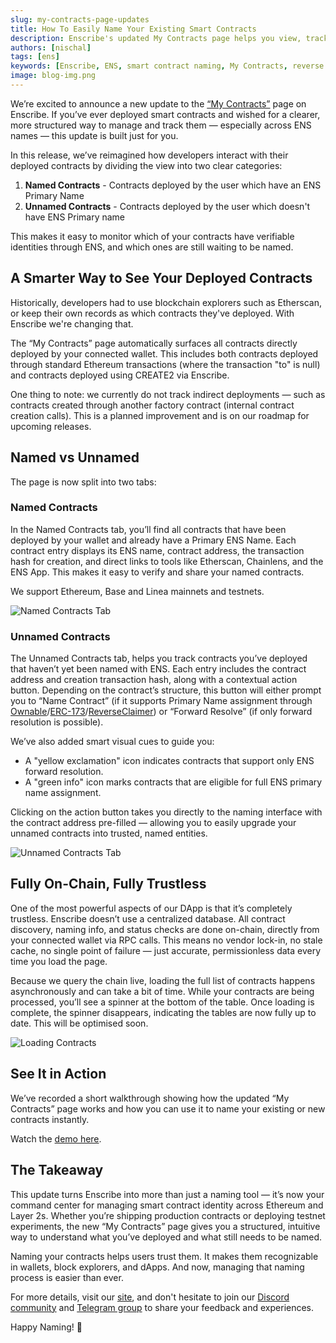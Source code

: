 ```yaml
---
slug: my-contracts-page-updates
title: How To Easily Name Your Existing Smart Contracts
description: Enscribe's updated My Contracts page helps you view, track, and name your deployed smart contracts with ENS identities — all on-chain and trustless.
authors: [nischal]
tags: [ens]
keywords: [Enscribe, ENS, smart contract naming, My Contracts, reverse resolution, contract identity, Ethereum tools]
image: blog-img.png
---
```


We’re excited to announce a new update to the [“My Contracts”](https://app.enscribe.xyz/history/) page on Enscribe. If you’ve ever deployed smart contracts and wished for a clearer, more structured way to manage and track them — especially across ENS names — this update is built just for you.

In this release, we’ve reimagined how developers interact with their deployed contracts by dividing the view into two clear categories: 

1. **Named Contracts** - Contracts deployed by the user which have an ENS Primary Name
2. **Unnamed Contracts** - Contracts deployed by the user which doesn't have ENS Primary name

This makes it easy to monitor which of your contracts have verifiable identities through ENS, and which ones are still waiting to be named.


## A Smarter Way to See Your Deployed Contracts

Historically, developers had to use blockchain explorers such as Etherscan, or keep their own records as which contracts they've deployed. With Enscribe we're changing that.

The “My Contracts” page automatically surfaces all contracts directly deployed by your connected wallet. This includes both contracts deployed through standard Ethereum transactions (where the transaction "to" is null) and contracts deployed using CREATE2 via Enscribe.

One thing to note: we currently do not track indirect deployments — such as contracts created through another factory contract (internal contract creation calls). This is a planned improvement and is on our roadmap for upcoming releases.


## Named vs Unnamed

The page is now split into two tabs:

### Named Contracts

In the Named Contracts tab, you’ll find all contracts that have been deployed by your wallet and already have a Primary ENS Name. 
Each contract entry displays its ENS name, contract address, the transaction hash for creation, and direct links to tools like Etherscan, Chainlens, and the ENS App. 
This makes it easy to verify and share your named contracts.

We support Ethereum, Base and Linea mainnets and testnets.

![Named Contracts Tab](named.png)

### Unnamed Contracts

The Unnamed Contracts tab, helps you track contracts you’ve deployed that haven’t yet been named with ENS. Each entry includes the contract address and creation transaction hash, along with a contextual action button. Depending on the contract’s structure, 
this button will either prompt you to “Name Contract” (if it supports Primary Name assignment through [Ownable](https://docs.openzeppelin.com/contracts/5.x/api/access#Ownable)/[ERC-173](https://eips.ethereum.org/EIPS/eip-173)/[ReverseClaimer](https://docs.ens.domains/web/naming-contracts/#reverseclaimersol)) or “Forward Resolve” (if only forward resolution is possible).

We’ve also added smart visual cues to guide you:
- A "yellow exclamation" icon indicates contracts that support only ENS forward resolution.
- A "green info" icon marks contracts that are eligible for full ENS primary name assignment.

Clicking on the action button takes you directly to the naming interface with the contract address pre-filled — allowing you to easily upgrade your unnamed contracts into trusted, named entities.

![Unnamed Contracts Tab](unnamed.png)

## Fully On-Chain, Fully Trustless

One of the most powerful aspects of our DApp is that it’s completely trustless. Enscribe doesn’t use a centralized database. All contract discovery, naming info, and status checks are done on-chain, directly from your connected wallet via RPC calls.
This means no vendor lock-in, no stale cache, no single point of failure — just accurate, permissionless data every time you load the page.

Because we query the chain live, loading the full list of contracts happens asynchronously and can take a bit of time. While your contracts are being processed, you’ll see a spinner at the bottom of the table. Once loading is complete, the spinner disappears, indicating the tables are now fully up to date.
This will be optimised soon.

![Loading Contracts](loading.png)

## See It in Action


We’ve recorded a short walkthrough showing how the updated “My Contracts” page works and how you can use it to name your existing or new contracts instantly.

Watch the [demo here](https://youtu.be/U4Ok3R29Vhg).

<ReactPlayer controls url='https://youtu.be/U4Ok3R29Vhg' />


## The Takeaway

This update turns Enscribe into more than just a naming tool — it’s now your command center for managing smart contract identity across Ethereum and Layer 2s. Whether you’re shipping production contracts or deploying testnet experiments, the new “My Contracts” page gives you a structured, intuitive way to understand what you’ve deployed and what still needs to be named.

Naming your contracts helps users trust them. It makes them recognizable in wallets, block explorers, and dApps. And now, managing that naming process is easier than ever.

For more details, visit our [site](https://www.enscribe.xyz/), and don't hesitate to join our [Discord community](https://discord.gg/8QUMMdS5GY) and [Telegram group](https://t.me/enscribers) to share your feedback and experiences.

Happy Naming! 🚀
